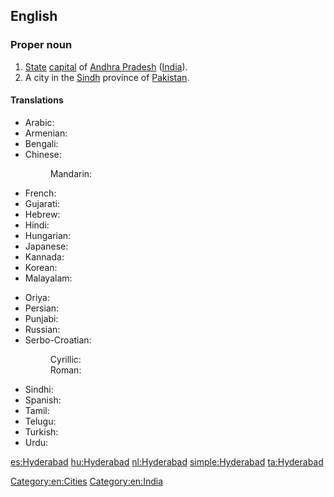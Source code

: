 ==English==
{{wikipedia}}

===Proper noun===
{{en-proper noun}}

# [[State]] [[capital]] of [[Andhra Pradesh]] ([[India]]).
# A city in the [[Sindh]] province of [[Pakistan]].

====Translations====
{{trans-top|capital of Andhra Pradesh}}
* Arabic: {{t-|ar|حيدر أباد|m|tr=Haydar ’abaad}}
* Armenian: {{t-|hy|Հայդարաբադ|tr=Haydarabad}}
* Bengali: {{t-|bn|হায়দরাবাদ|tr=Hāydôrābād}}
* Chinese:
*: Mandarin: {{t|cmn|海得拉巴|tr=Hǎidelābā|sc=Hani}}
* French: {{t-|fr|Hyderābād}}
* Gujarati: {{t-|gu|હૈદરાબાદ|tr=Haidarābād}}
* Hebrew: {{t-|he|היידראבאד}}
* Hindi: {{t-|hi|हैदराबाद|tr=Haidarābād}}
* Hungarian: {{t+|hu|Haidarábád}}
* Japanese: {{t-|ja|ハイデラバード|tr=Haiderabādo}}
* Kannada: {{t-|kn|ಹೈದರಾಬಾದ್|tr=haidarābād|sc=Knda}}
* Korean: {{t-|ko|하이데라바드|tr=Haiderabadeu|sc=Hang}}
* Malayalam: {{t-|ml|ഹൈദരാബാദ്|tr=Haidarābād|sc=Mlym}}
{{trans-mid}}
* Oriya: {{t-|or|ହୈଦରାବାଦ|tr=Haidôrābādô|sc=Orya}}
* Persian: {{t-|fa|حیدرآباد}}
* Punjabi: {{t-|pa|ਹੈਦਰਾਬਾਦ|tr=Haidarābād|sc=Guru}}
* Russian: {{t-|ru|Хайдарабад|m|tr=Xajdarabád}}
* Serbo-Croatian:
*: Cyrillic: {{t-|sh|Хајдерабад|m|sc=Cyrl}}
*: Roman: {{t-|sh|Hajderabad|m}}
* Sindhi: {{t-|sd|حيدر اباد|alt=حيدر آباد|tr=Haidarābād}}
* Spanish: {{t+|es|Hyderabad}}
* Tamil: {{t-|ta|ஐதராபாத்|ta=Aitarāpāt}}
* Telugu: {{t-|te|హైదరాబాదు|tr=haidarābādu}}
* Turkish: {{t-|tr|Haydarabad}}
* Urdu: {{t-|ur|حیدرآباد|tr=Haidarābād}}
{{trans-bottom}}

[[Category:en:Cities]]
[[Category:en:India]]

[[es:Hyderabad]]
[[hu:Hyderabad]]
[[nl:Hyderabad]]
[[simple:Hyderabad]]
[[ta:Hyderabad]]